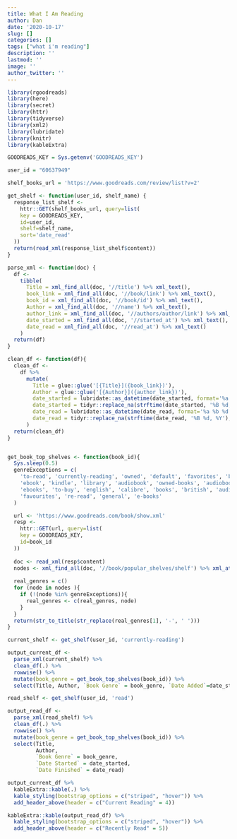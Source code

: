 ```yaml
---
title: What I Am Reading
author: Dan
date: '2020-10-17'
slug: []
categories: []
tags: ["what i'm reading"]
description: ''
lastmod: ''
image: ''
author_twitter: ''
---
```


```r
library(rgoodreads)
library(here)
library(secret)
library(httr)  
library(tidyverse)
library(xml2)
library(lubridate)
library(knitr)
library(kableExtra)

GOODREADS_KEY = Sys.getenv('GOODREADS_KEY')

user_id = "60637949"

shelf_books_url = 'https://www.goodreads.com/review/list?v=2'

get_shelf <- function(user_id, shelf_name) {
  response_list_shelf <- 
    httr::GET(shelf_books_url, query=list(
    key = GOODREADS_KEY,
    id=user_id,
    shelf=shelf_name,
    sort='date_read'
  ))
  return(read_xml(response_list_shelf$content))
}

parse_xml <- function(doc) {
  df <- 
    tibble(
      Title = xml_find_all(doc, '//title') %>% xml_text(),
      book_link = xml_find_all(doc, '//book/link') %>% xml_text(),
      book_id = xml_find_all(doc, '//book/id') %>% xml_text(),
      Author = xml_find_all(doc, '//name') %>% xml_text(),
      author_link = xml_find_all(doc, '//authors/author/link') %>% xml_text(),
      date_started = xml_find_all(doc, '//started_at') %>% xml_text(),
      date_read = xml_find_all(doc, '//read_at') %>% xml_text()
    ) 
  return(df)
}

clean_df <- function(df){
  clean_df <-
    df %>% 
      mutate(
        Title = glue::glue('[{Title}]({book_link})'),
        Author = glue::glue('[{Author}]({author_link})'),
        date_started = lubridate::as_datetime(date_started, format='%a %b %d %H:%M:%S %z %Y'),
        date_started = tidyr::replace_na(strftime(date_started, '%B %d, %Y'), '--'),
        date_read = lubridate::as_datetime(date_read, format='%a %b %d %H:%M:%S %z %Y'),
        date_read = tidyr::replace_na(strftime(date_read, '%B %d, %Y'), '--')
      )
  return(clean_df)
}


get_book_top_shelves <- function(book_id){
  Sys.sleep(0.5)
  genreExceptions = c(
    'to-read', 'currently-reading', 'owned', 'default', 'favorites', 'books-i-own',
    'ebook', 'kindle', 'library', 'audiobook', 'owned-books', 'audiobooks', 'my-books',
    'ebooks', 'to-buy', 'english', 'calibre', 'books', 'british', 'audio', 'my-library',
    'favourites', 're-read', 'general', 'e-books'
  )

  url <- 'https://www.goodreads.com/book/show.xml'
  resp <- 
    httr::GET(url, query=list(
    key = GOODREADS_KEY,
    id=book_id
  ))
  
  doc <- read_xml(resp$content)
  nodes <- xml_find_all(doc, '//book/popular_shelves/shelf') %>% xml_attr('name')
  
  real_genres = c()
  for (node in nodes ){
    if (!(node %in% genreExceptions)){
      real_genres <- c(real_genres, node)
    }
  }
  return(str_to_title(str_replace(real_genres[1], '-', ' ')))
}

```

```r
current_shelf <- get_shelf(user_id, 'currently-reading') 

output_current_df <- 
  parse_xml(current_shelf) %>% 
  clean_df(.) %>% 
  rowwise() %>% 
  mutate(book_genre = get_book_top_shelves(book_id)) %>% 
  select(Title, Author, `Book Genre` = book_genre, `Date Added`=date_started)

read_shelf <- get_shelf(user_id, 'read')  

output_read_df <-
  parse_xml(read_shelf) %>% 
  clean_df(.) %>% 
  rowwise() %>% 
  mutate(book_genre = get_book_top_shelves(book_id)) %>% 
  select(Title, 
         Author, 
         `Book Genre` = book_genre,
         `Date Started` = date_started, 
         `Date Finished` = date_read) 

```

```r
output_current_df %>% 
  kableExtra::kable(.) %>% 
  kable_styling(bootstrap_options = c("striped", "hover")) %>% 
  add_header_above(header = c("Current Reading" = 4))
```

```r
kableExtra::kable(output_read_df) %>% 
  kable_styling(bootstrap_options = c("striped", "hover")) %>% 
  add_header_above(header = c("Recently Read" = 5))
```